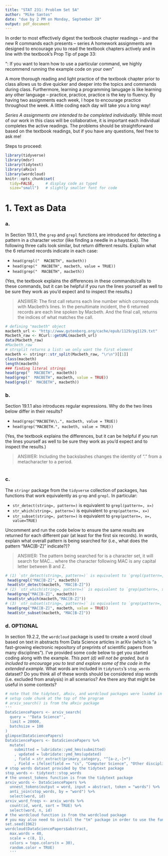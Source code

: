 ```yaml
---
title: "STAT 231: Problem Set 5A"
author: "Mike Santos"
date: "due by 2 PM on Monday, September 28"
output: pdf_document
---
```


In order to most effectively digest the textbook chapter readings -- and the  new R commands each presents -- series A homework assignments are designed to encourage you to read the textbook chapters actively and in line with the textbook's Prop Tip of page 33:

"\textbf{Pro Tip}: If you want to learn how to use a particular command, we highly recommend running the example code on your own" 

A more thorough reading and light practice of the textbook chapter prior to class allows us to dive quicker and deeper into the topics and commands during class.  Furthermore, learning a programming lanugage is like learning any other language -- practice, practice, practice is the key to fluency.  By having two assignments each week, I hope to encourage practice throughout the week.  A little coding each day will take you a long way!

*Series A assignments are intended to be completed individually.*  While most of our work in this class will be collaborative, it is important each individual completes the active readings.  The problems should be straightforward based on the textbook readings, but if you have any questions, feel free to ask me!

Steps to proceed:

\begin{enumerate}
\item In RStudio, go to File > Open Project, navigate to the folder with the course-content repo, select the course-content project (course-content.Rproj), and click "Open" 
\item Pull the course-content repo (e.g. using the blue-ish down arrow in the Git tab in upper right window)
\item Copy ps5A.Rmd from the course repo to your repo (see page 6 of the GitHub Classroom Guide for Stat231 if needed)
\item Close the course-content repo project in RStudio
\item Open YOUR repo project in RStudio
\item In the ps5A.Rmd file in YOUR repo, replace "YOUR NAME HERE" with your name
\item Add in your responses, committing and pushing to YOUR repo in appropriate places along the way
\item Run "Knit PDF" 
\item Upload the pdf to Gradescope.  Don't forget to select which of your pages are associated with each problem.  \textit{You will not get credit for work on unassigned pages (e.g., if you only selected the first page but your solution spans two pages, you would lose points for any part on the second page that the grader can't see).} 
\end{enumerate}

```r
library(tidyverse)
library(mdsr)
library(tidytext)
library(aRxiv)
library(wordcloud)
knitr::opts_chunk$set(
  tidy=FALSE,     # display code as typed
  size="small")   # slightly smaller font for code
```

\newpage
# 1. Text as Data

### a.
In Section 19.1.1, the `grep` and `grepl` functions are introduced for detecting a pattern in a character vector (like finding a needle in a haystack).  The following three calls look similar, but return different results.  Explain what the 6 returned records indicate in each case:

- `head(grepl("  MACBETH", macbeth))`
- `head(grep("  MACBETH", macbeth, value = TRUE))`
- `head(grep("  MACBETH", macbeth))`
  

(Yes, the textbook explains the differences in these commands/calls to these commands, but it can be helpful if you run the lines yourself as well to be sure they work as you'd expect and to inspect the results.) 

> ANSWER: The first call returns each line number which corresponds with Macbeth's lines.   In the penultimate incident, the 6 returned records are each line spoken by Macbeth. And the final call, returns the indices of what matches the call.

```r
# defining "macbeth" object
macbeth_url <- "http://www.gutenberg.org/cache/epub/1129/pg1129.txt"
Macbeth_raw <- RCurl::getURL(macbeth_url)
data(Macbeth_raw)
#Macbeth_raw
# strsplit returns a list: we only want the first element
macbeth <- stringr::str_split(Macbeth_raw, "\r\n")[[1]]
class(macbeth)
length(macbeth)
### finding literal strings
head(grep("  MACBETH", macbeth))
head(grep("  MACBETH", macbeth, value = TRUE))
head(grepl("  MACBETH", macbeth))
```






### b.
Section 19.1.1 also introduces regular expressions.  Why do the two lines below differ in their results?

- `head(grep("MACBETH\\.", macbeth, value = TRUE))`
- `head(grep("MACBETH.", macbeth, value = TRUE))`

(Yes, the textbook explains the differences, but it can be helpful if you run the lines yourself as well to be sure they work as you'd expect and to inspect the results.) 

> ANSWER: Including the backslashes changes the identity of "." from a metacharacter to a period. 
```r
```

### c. 

The `stringr` package from the `tidyverse` collection of packages, has functions that work equivalently as `grep` and `grepl`.  In particular:

- `str_detect(string=, pattern=)` is equivalent to `grepl(pattern=, x=)`
- `str_which(string=, pattern=)` is equivalent to `grep(pattern=, x=)`
- `str_subset(string=, pattern=)` is equivalent to `grep(pattern=, x=, value=TRUE)`

Uncomment and run the code below to ensure the same results are returned for each different pair (at least for the first six records).  In words, explain what overall pattern is being searched for (i.e., what does the pattern "MAC[B-Z]" indicate?)?

> ANSWER: The pattern being searched for is a character set, it will search for MAC… where the character following MAC is any capital letter between B and Z.

```r
# (1) `str_detect(string=, pattern=)` is equivalent to `grepl(pattern=, x=)`
 head(grepl("MAC[B-Z]", macbeth))
 head(str_detect(macbeth, "MAC[B-Z]"))
# (2) `str_which(string=, pattern=)` is equivalent to `grep(pattern=, x=)`
 head(grep("MAC[B-Z]", macbeth))
 head(str_which(macbeth,"MAC[B-Z]"))
# (3) `str_subset(string=, pattern=)` is equivalent to `grep(pattern=, x=, value=TRUE)`
 head(grep("MAC[B-Z]", macbeth, value = TRUE))
 head(str_subset(macbeth, "MAC[B-Z]"))
```


### d.  OPTIONAL

In section 19.2.2, the `wordcloud` package is used to create a word cloud based on text in abstracts from Data Science articles in arXiv (which is "a fast-growing electronic repository of preprints of scientific papers from many disciplines").  I've provided some code below to get you started coding along with the example.  *This part (d) will not be graded, but is included to encourage you to test and explore some of the code in the extended example.*  What words are included in `tidytexts`'s `stop_words` dataset?  Do you think all of these words should be considered stop words (i.e. excluded from analysis) in all scenarios?  Are there any that might be useful in some contexts?  

```r
# note that the tidytext, aRxiv, and wordcloud packages were loaded in the 
# setup code chunk at the top of the program
# arxiv_search() is from the aRxiv package
'''
DataSciencePapers <- arxiv_search(
  query = '"Data Science"', 
  limit = 20000, 
  batchsize = 100
)
glimpse(DataSciencePapers)
DataSciencePapers <- DataSciencePapers %>%
  mutate(
    submitted = lubridate::ymd_hms(submitted) 
    , updated = lubridate::ymd_hms(updated)
    , field = str_extract(primary_category, "^[a-z,-]+")
    , Field = ifelse(field == "cs", "Computer Science", "Other discipline"))
# stop words dataset provided by the tidytext package
stop_words <- tidytext::stop_words
# the unnest_tokens function is from the tidytext package
arxiv_words <- DataSciencePapers %>%
  unnest_tokens(output = word, input = abstract, token = "words") %>%
  anti_join(stop_words, by = "word") %>%
  select(word, id)
arxiv_word_freqs <- arxiv_words %>%
  count(id, word, sort = TRUE) %>%
  select(word, n, id)
# the wordcloud function is from the wordcloud package
# you may also need to install the "tm" package in order to use the function
set.seed(1962)
wordcloud(DataSciencePapers$abstract, 
  max.words = 40, 
  scale = c(8, 1), 
  colors = topo.colors(n = 30), 
  random.color = TRUE)
  '''
```